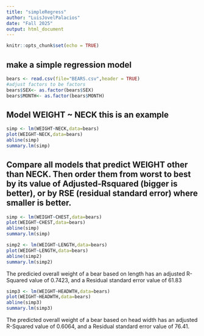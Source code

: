```yaml
---
title: "simpleRegress"
author: "LuisJovelPalacios"
date: "Fall 2025"
output: html_document
---
```


```r
knitr::opts_chunk$set(echo = TRUE)
```

## make a simple regression model

```r
bears <- read.csv(file="BEARS.csv",header = TRUE)
#adjust factors to be factors
bears$SEX<- as.factor(bears$SEX)
bears$MONTH<- as.factor(bears$MONTH)
```

## Model WEIGHT ~ NECK  this is an example  

```r
simp <- lm(WEIGHT~NECK,data=bears)
plot(WEIGHT~NECK,data=bears)
abline(simp)
summary.lm(simp)
```


## Compare all models that predict WEIGHT other than NECK. Then order them from worst to best by its value of Adjusted-Rsquared (bigger is better), or by RSE (residual standard error) where smaller is better. 

```r
simp <- lm(WEIGHT~CHEST,data=bears)
plot(WEIGHT~CHEST,data=bears)
abline(simp)
summary.lm(simp)
```

```r
simp2 <- lm(WEIGHT~LENGTH,data=bears)
plot(WEIGHT~LENGTH,data=bears)
abline(simp2)
summary.lm(simp2)
```

The predicied overall weight of a bear based on length has an adjusted R-Squared value of 0.7423, and a Residual standard error value of 61.83

```r
simp3 <- lm(WEIGHT~HEADWTH,data=bears)
plot(WEIGHT~HEADWTH,data=bears)
abline(simp3)
summary.lm(simp3)
```

The predicted overall weight of a bear based on head width has an adjusted R-Squared value of 0.6064, and a Residual standard error value of 76.41.

